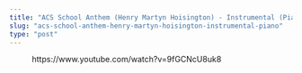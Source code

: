 ```yaml
---
title: "ACS School Anthem (Henry Martyn Hoisington) - Instrumental (Piano)"
slug: "acs-school-anthem-henry-martyn-hoisington-instrumental-piano"
type: "post"
---
```


<!-- wp:embed {"url":"https://www.youtube.com/watch?v=9fGCNcU8uk8","type":"video","providerNameSlug":"youtube","responsive":true,"className":"wp-embed-aspect-16-9 wp-has-aspect-ratio"} -->
<figure class="wp-block-embed is-type-video is-provider-youtube wp-block-embed-youtube wp-embed-aspect-16-9 wp-has-aspect-ratio"><div class="wp-block-embed__wrapper">
https://www.youtube.com/watch?v=9fGCNcU8uk8
</div></figure>
<!-- /wp:embed -->